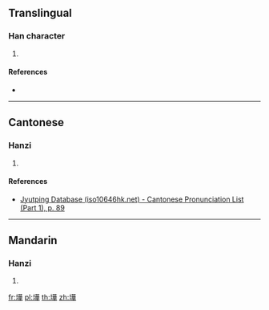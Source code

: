 ==Translingual==

===Han character===
{{Han char|rn=32|rad=土|as=10|sn=13|four=|canj=GTMJ|ids=⿰土華}}

# {{defn|Han|sort=土10}}

====References====
* {{Han ref|kx=0239.241|hdz=10486.020|uh=58B7}}

----

==Cantonese==

===Hanzi===
{{yue-hanzi|jyut=[[jip6]]|y=yip6}}

# {{defn|lang=yue|sort=土10}}

====References====
* [http://www.iso10646hk.net/jp/document/download.jsp Jyutping Database (iso10646hk.net) - Cantonese Pronunciation List (Part 1), p. 89]

----

==Mandarin==

===Hanzi===
{{cmn-hanzi|pin=[[yè]] ([[ye4]]), [[ào]] ([[ao4]])|wg=yeh<sup>4</sup>, ao<sup>4</sup>}}

# {{defn|lang=cmn|sort=土10}}

[[fr:墷]]
[[pl:墷]]
[[th:墷]]
[[zh:墷]]